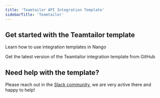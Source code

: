 ```yaml
---
title: 'Teamtailor API Integration Template'
sidebarTitle: 'Teamtailor'
---
```


## Get started with the Teamtailor template

<Card title="How to use integration templates"
      href="/understand/concepts/templates"
      icon="book-open">
    Learn how to use integration templates in Nango
</Card>

<Card title="Get the Teamtailor template"
      href="https://github.com/NangoHQ/integration-templates/tree/main/integrations/teamtailor"
      icon="github">
    Get the latest version of the Teamtailor integration template from GitHub
</Card>

## Need help with the template?
Please reach out in the [Slack community](https://nango.dev/slack), we are very active there and happy to help!